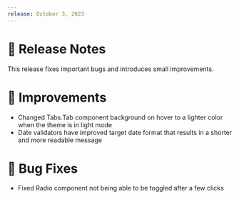 ```yaml
---
release: October 3, 2023
---
```


# 🧾 Release Notes

This release fixes important bugs and introduces small improvements.

# 💎 Improvements

- Changed Tabs.Tab component background on hover to a lighter color when the theme is in light mode
- Date validators have improved target date format that results in a shorter and more readable message

# 🐛 Bug Fixes

- Fixed Radio component not being able to be toggled after a few clicks
